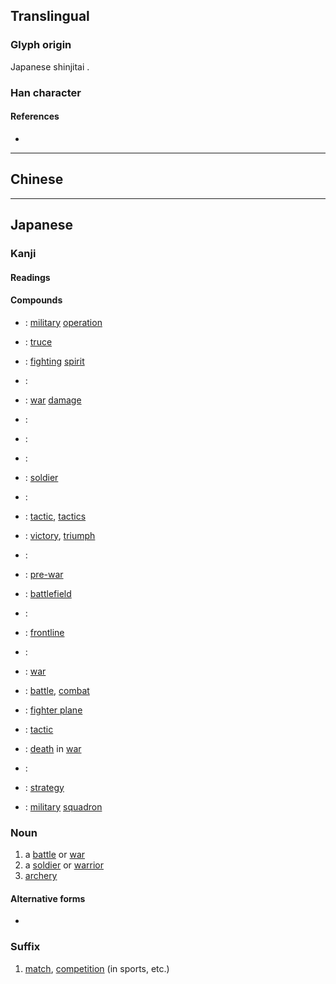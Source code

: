 {{character info/new}}
{{also|戰|战}}
==Translingual==
{{Han simplified forms|戰|戦|战}}

===Glyph origin===
Japanese shinjitai {{Han simp|戰|f=單|t=単}}.

===Han character===
{{Han char|rn=62|rad=戈|as=09|sn=13|four=93450|canj=FJI|ids=⿰単戈}}

====References====
* {{Han ref|kx=0413.241|dkj=11631|dj=0756.230|hdz=21409.041|uh=6226}}

----

==Chinese==
{{zh-see|戰|v}}

----

==Japanese==

===Kanji===
{{ja-kanji|grade=4|rs=戈08|kyu=戰}}

====Readings====
{{ja-readings
|goon=せん
|kanon=せん
|kun=いくさ-, たたか-い<たたか-ひ, たたか-う<たたか-ふ, おのの-き<をのの-き, おのの-く<をのの-く, そよ-ぎ, そよ-ぐ, そよ-がす, わなな-く
}}

====Compounds====
{{der-top|Compounds}}
* {{ja-r|作戦|さくせん}}: [[military]] [[operation]]
* {{ja-r|休戦|きゅうせん}}: [[truce]]
* {{ja-r|戦意|せんい}}: [[fighting]] [[spirit]]
* {{ja-r|戦役|せんえき}}:
* {{ja-r|戦禍|せんか}}: [[war]] [[damage]]
* {{ja-r|戦記|せんき}}:
* {{ja-r|戦況|せんきょう}}:
* {{ja-r|戦国時代|せんごくじだい}}:
* {{ja-r|戦士|せんし}}: [[soldier]]
* {{ja-r|戦死|せんし}}:
* {{ja-r|戦術|せんじゅつ}}: [[tactic]], [[tactics]]
* {{ja-r|戦勝|せんしょう}}: [[victory]], [[triumph]]
* {{ja-r|戦車|せんしゃ}}:
* {{ja-r|戦前|せんぜん}}: [[pre-war]]
* {{ja-r|戦場|せんじょう}}: [[battlefield]]
* {{ja-r|戦陣|せんじん}}:
* {{ja-r|戦線|せんせん}}: [[frontline]]
* {{ja-r|戦戦恐恐|せんせんきょうきょう}}:
* {{ja-r|戦争|せんそう}}: [[war]]
* {{ja-r|戦闘|せんとう}}: [[battle]], [[combat]]
* {{ja-r|戦闘機|せんとうき}}: [[fighter plane]]
* {{ja-r|戦法|せんぽう}}: [[tactic]]
* {{ja-r|戦没|せんぼつ}}: [[death]] in [[war]]
* {{ja-r|戦慄|せんりつ}}:
* {{ja-r|戦略|せんりゃく}}: [[strategy]]
* {{ja-r|戦隊|せんたい}}: [[military]] [[squadron]]
{{der-bottom}}

===Noun===
{{ja-noun|いくさ|kyu=戰}}

# a [[battle]] or [[war]]
# a [[soldier]] or [[warrior]]
# [[archery]]

====Alternative forms====
* {{m|ja|軍}}

===Suffix===
{{ja-pos|せん|suffix|kyu=戰}}

# [[match]], [[competition]] (in sports, etc.)